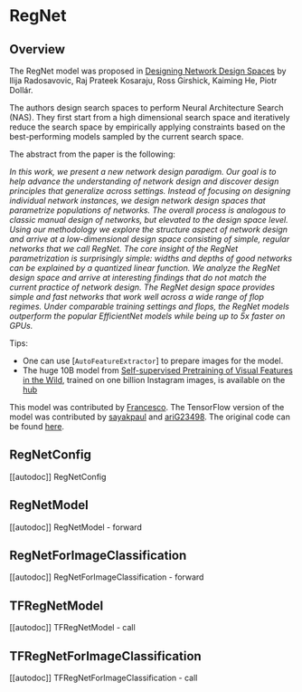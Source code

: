 <!--Copyright 2022 The HuggingFace Team. All rights reserved.

Licensed under the Apache License, Version 2.0 (the "License"); you may not use this file except in compliance with
the License. You may obtain a copy of the License at

http://www.apache.org/licenses/LICENSE-2.0

Unless required by applicable law or agreed to in writing, software distributed under the License is distributed on
an "AS IS" BASIS, WITHOUT WARRANTIES OR CONDITIONS OF ANY KIND, either express or implied. See the License for the
specific language governing permissions and limitations under the License.
-->

# RegNet

## Overview

The RegNet model was proposed in [Designing Network Design Spaces](https://arxiv.org/abs/2003.13678) by Ilija Radosavovic, Raj Prateek Kosaraju, Ross Girshick, Kaiming He, Piotr Dollár.

The authors design search spaces to perform Neural Architecture Search (NAS). They first start from a high dimensional search space and iteratively reduce the search space by empirically applying constraints based on the best-performing models sampled by the current search space.

The abstract from the paper is the following:

*In this work, we present a new network design paradigm. Our goal is to help advance the understanding of network design and discover design principles that generalize across settings. Instead of focusing on designing individual network instances, we design network design spaces that parametrize populations of networks. The overall process is analogous to classic manual design of networks, but elevated to the design space level. Using our methodology we explore the structure aspect of network design and arrive at a low-dimensional design space consisting of simple, regular networks that we call RegNet. The core insight of the RegNet parametrization is surprisingly simple: widths and depths of good networks can be explained by a quantized linear function. We analyze the RegNet design space and arrive at interesting findings that do not match the current practice of network design. The RegNet design space provides simple and fast networks that work well across a wide range of flop regimes. Under comparable training settings and flops, the RegNet models outperform the popular EfficientNet models while being up to 5x faster on GPUs.*

Tips:

- One can use [`AutoFeatureExtractor`] to prepare images for the model.
- The huge 10B model from [Self-supervised Pretraining of Visual Features in the Wild](https://arxiv.org/abs/2103.01988), trained on one billion Instagram images, is available on the [hub](https://huggingface.co/facebook/regnet-y-10b-seer)

This model was contributed by [Francesco](https://huggingface.co/Francesco). The TensorFlow version of the model
was contributed by [sayakpaul](https://huggingface.com/sayakpaul) and [ariG23498](https://huggingface.com/ariG23498).
The original code can be found [here](https://github.com/facebookresearch/pycls).


## RegNetConfig

[[autodoc]] RegNetConfig


## RegNetModel

[[autodoc]] RegNetModel
    - forward


## RegNetForImageClassification

[[autodoc]] RegNetForImageClassification
    - forward

## TFRegNetModel

[[autodoc]] TFRegNetModel
    - call


## TFRegNetForImageClassification

[[autodoc]] TFRegNetForImageClassification
    - call